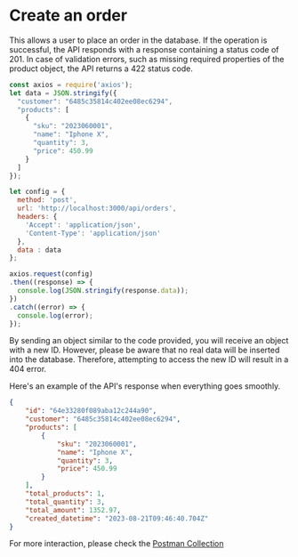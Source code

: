 
# Create an order

This allows a user to place an order in the database.
If the operation is successful, the API responds with a response containing a status code of 201.
In case of validation errors, such as missing required properties of the product object,
the API returns a 422 status code.

```js copy showLineNumbers filename="orders/create-order.js"
const axios = require('axios');
let data = JSON.stringify({
  "customer": "6485c35814c402ee08ec6294",
  "products": [
    {
      "sku": "2023060001",
      "name": "Iphone X",
      "quantity": 3,
      "price": 450.99
    }
  ]
});

let config = {
  method: 'post',
  url: 'http://localhost:3000/api/orders',
  headers: {
    'Accept': 'application/json',
    'Content-Type': 'application/json'
  },
  data : data
};

axios.request(config)
.then((response) => {
  console.log(JSON.stringify(response.data));
})
.catch((error) => {
  console.log(error);
});

```

<Callout>
    By sending an object similar to the code provided, you will receive an object with a new ID. However,
    please be aware that no real data will be inserted into the database. Therefore,
    attempting to access the new ID will result in a 404 error.
</Callout>

Here's an example of the API's response when everything goes smoothly.

```json copy filename="API Response"
{
    "id": "64e33280f089aba12c244a90",
    "customer": "6485c35814c402ee08ec6294",
    "products": [
        {
            "sku": "2023060001",
            "name": "Iphone X",
            "quantity": 3,
            "price": 450.99
        }
    ],
    "total_products": 1,
    "total_quantity": 3,
    "total_amount": 1352.97,
    "created_datetime": "2023-08-21T09:46:40.704Z"
}
```

For more interaction, please check the [Postman Collection](https://postman.com)
